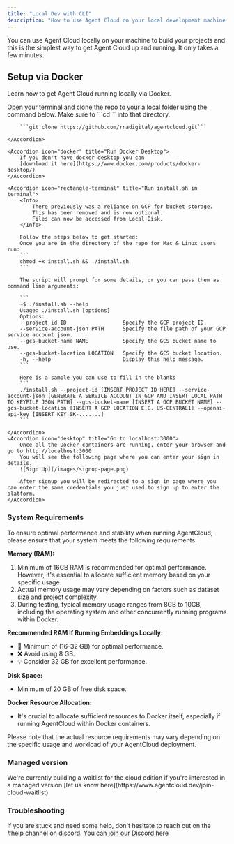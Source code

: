 ```yaml
---
title: "Local Dev with CLI"
description: "How to use Agent Cloud on your local development machine."
---
```


You can use Agent Cloud locally on your machine to build your projects and this is the simplest way to get Agent Cloud up and running. It only takes a few minutes.

## Setup via Docker

Learn how to get Agent Cloud running locally via Docker.

<AccordionGroup>
    <Accordion icon="github" title="Clone the repository locally">
        Open your terminal and clone the repo to your a local folder using the command below.
        Make sure to ```cd``` into that directory.

        ```git clone https://github.com/rnadigital/agentcloud.git```

    </Accordion>

    <Accordion icon="docker" title="Run Docker Desktop">
        If you don't have docker desktop you can
        [download it here](https://www.docker.com/products/docker-desktop/)
    </Accordion>

    <Accordion icon="rectangle-terminal" title="Run install.sh in terminal">
        <Info>
            There previously was a reliance on GCP for bucket storage.
            This has been removed and is now optional.
            Files can now be accessed from Local Disk.
        </Info>

        Follow the steps below to get started:
        Once you are in the directory of the repo for Mac & Linux users run:
        ```
        chmod +x install.sh && ./install.sh
        ```

        The script will prompt for some details, or you can pass them as command line arguments:

        ```
        ~$ ./install.sh --help
        Usage: ./install.sh [options]
        Options:
        --project-id ID                  Specify the GCP project ID.
        --service-account-json PATH      Specify the file path of your GCP service account json.
        --gcs-bucket-name NAME           Specify the GCS bucket name to use.
        --gcs-bucket-location LOCATION   Specify the GCS bucket location.
        -h, --help                       Display this help message.
        ```

        Here is a sample you can use to fill in the blanks
        ```
        ./install.sh --project-id [INSERT PROJECT ID HERE] --service-account-json [GENERATE A SERVICE ACCOUNT IN GCP AND INSERT LOCAL PATH TO KEYFILE JSON PATH] --gcs-bucket-name [INSERT A GCP BUCKET NAME] --gcs-bucket-location [INSERT A GCP LOCATION E.G. US-CENTRAL1] --openai-api-key [INSERT KEY SK-.......]
        ```

    </Accordion>
    <Accordion icon="desktop" title="Go to localhost:3000">
        Once all the Docker containers are running, enter your browser and go to http://localhost:3000.
        You will see the following page where you can enter your sign in details.
        ![Sign Up](/images/signup-page.png)

        After signup you will be redirected to a sign in page where you can enter the same credentials you just used to sign up to enter the platform.
    </Accordion>
</AccordionGroup>

### System Requirements

<Warning>
    To ensure optimal performance and stability when running AgentCloud, please ensure that your system meets the following requirements:
</Warning>

**Memory (RAM):**
1. Minimum of 16GB RAM is recommended for optimal performance. However, it's essential to allocate sufficient memory based on your specific usage.
2. Actual memory usage may vary depending on factors such as dataset size and project complexity.
3. During testing, typical memory usage ranges from 8GB to 10GB, including the operating system and other concurrently running programs within Docker.

**Recommended RAM If Running Embeddings Locally:**
- 🚀 Minimum of (16-32 GB) for optimal performance.
- ❌ Avoid using 8 GB.
- 💡 Consider 32 GB for excellent performance.

**Disk Space:**
- Minimum of 20 GB of free disk space.

**Docker Resource Allocation:**
- It's crucial to allocate sufficient resources to Docker itself, especially if running AgentCloud within Docker containers.

<Info>
    Please note that the actual resource requirements may vary depending on the specific usage and workload of your AgentCloud deployment.
</Info>

### Managed version

<Info>
    We're currently building a waitlist for the cloud edition if you're interested in a managed version [let us know here](https://www.agentcloud.dev/join-cloud-waitlist)
</Info>



### Troubleshooting

If you are stuck and need some help, don't hesitate to reach out on the #help channel on discord.
You can [join our Discord here](https://discord.com/invite/ZNSSttKqqq)
